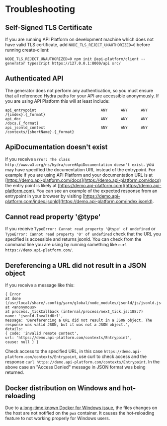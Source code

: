# Troubleshooting

## Self-Signed TLS Certificate

If you are running API Platform on development machine which does not have valid TLS certificate,
add `NODE_TLS_REJECT_UNAUTHORIZED=0` before running create-client:

```console
NODE_TLS_REJECT_UNAUTHORIZED=0 npm init @api-platform/client --generator typescript https://127.0.0.1:8000/api src/
```

## Authenticated API

The generator does not perform any authentication, so you must ensure that all referenced Hydra paths for your API are
accessible anonymously. If you are using API Platform this will at least include:

```console
api_entrypoint                             ANY      ANY      ANY    /{index}.{_format}
api_doc                                    ANY      ANY      ANY    /docs.{_format}
api_jsonld_context                         ANY      ANY      ANY    /contexts/{shortName}.{_format}
```

## ApiDocumentation doesn't exist

If you receive `Error: The class http://www.w3.org/ns/hydra/core#ApiDocumentation doesn't exist.` you may have
specified the documentation URL instead of the entrypoint. For example if you are using API Platform and your
documentation URL is at [https://demo.api-platform.com/docs](https://demo.api-platform.com/docs) the entry point is
likely at [https://demo.api-platform.com](https://demo.api-platform.com). You can see an example of the expected
response from an entrypoint in your browser by visiting
[https://demo.api-platform.com/index.jsonld](https://demo.api-platform.com/index.jsonld).

## Cannot read property '@type'

If you receive `TypeError: Cannot read property '@type' of undefined` or `TypeError: Cannot read property '0'
of undefined` check that the URL you specified is accessible and returns jsonld. You can check from the command line
you are using by running something like `curl https://demo.api-platform.com/`.

## Dereferencing a URL did not result in a JSON object

If you receive a message like this:

```console
{ Error
at done (/usr/local/share/.config/yarn/global/node_modules/jsonld/js/jsonld.js:6851:19)
at <anonymous>
at process._tickCallback (internal/process/next_tick.js:188:7)
name: 'jsonld.InvalidUrl',
message: 'Dereferencing a URL did not result in a JSON object. The response was valid JSON, but it was not a JSON object.',
details:
{ code: 'invalid remote context',
url: 'https://demo.api-platform.com/contexts/Entrypoint',
cause: null } }
```

Check access to the specified URL, in this case `https://demo.api-platform.com/contexts/Entrypoint`, use curl to check
access and the response `curl https://demo.api-platform.com/contexts/Entrypoint`. In the above case an "Access Denied"
message in JSON format was being returned.

## Docker distribution on Windows and hot-reloading

Due to [a long-time known Docker for Windows issue](https://forums.docker.com/t/file-system-watch-does-not-work-with-mounted-volumes/12038),
the files changes on the host are not notified on the `pwa` container.
It causes the hot-reloading feature to not working properly for Windows users.
